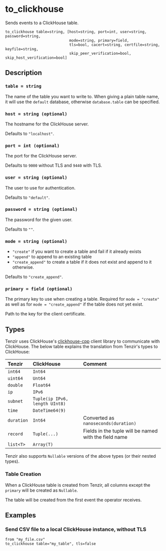 
# to_clickhouse

Sends events to a ClickHouse table.

```tql
to_clickhouse table=string, [host=string, port=int, user=string, password=string,
                             mode=string, primary=field,
                             tls=bool, cacert=string, certfile=string, keyfile=string,
                             skip_peer_verification=bool, skip_host_verification=bool]
```

## Description

### `table = string`

The name of the table you want to write to. When giving a plain table name, it
will use the `default` database, otherwise `database.table` can be specified.

### `host = string (optional)`

The hostname for the ClickHouse server.

Defaults to `"localhost"`.

### `port = int (optional)`

The port for the ClickHouse server.

Defaults to `9000` without TLS and `9440` with TLS.

### `user = string (optional)`

The user to use for authentication.

Defaults to `"default"`.

### `password = string (optional)`

The password for the given user.

Defaults to `""`.

### `mode = string (optional)`

* `"create"` if you want to create a table and fail if it already exists
* `"append"` to append to an existing table
* `"create_append"` to create a table if it does not exist and append to it
  otherwise.

Defaults to `"create_append"`.

### `primary = field (optional)`

The primary key to use when creating a table. Required for `mode = "create"` as
well as for `mode = "create_append"` if the table does not yet exist.

<TLSOptions tls_default="true"/>

Path to the key for the client certificate.

## Types

Tenzir uses ClickHouse's [clickhouse-cpp](https://github.com/ClickHouse/clickhouse-cpp)
client library to communicate with ClickHouse. The below table explains the
translation from Tenzir's types to ClickHouse:

| Tenzir | ClickHouse | Comment |
|:--- | :--- | :--- |
| `int64` | `Int64` | |
| `uint64` | `Unt64` | |
| `double` | `Float64` | |
| `ip` | `IPv6` | |
| `subnet` | `Tuple(ip IPv6, length UInt8)` | |
| `time` | `DateTime64(9)` | |
| `duration` | `Int64` | Converted as `nanoseconds(duration)` |
| `record` | `Tuple(...)` | Fields in the tuple will be named with the field name |
| `list<T>` | `Array(T)` | |

Tenzir also supports `Nullable` versions of the above types (or their nested types).

### Table Creation

When a ClickHouse table is created from Tenzir, all columns except the `primary`
will be created as `Nullable`.

The table will be created from the first event the operator receives.

## Examples

### Send CSV file to a local ClickHouse instance, without TLS

```tql
from "my_file.csv"
to_clickhouse table="my_table", tls=false
```
